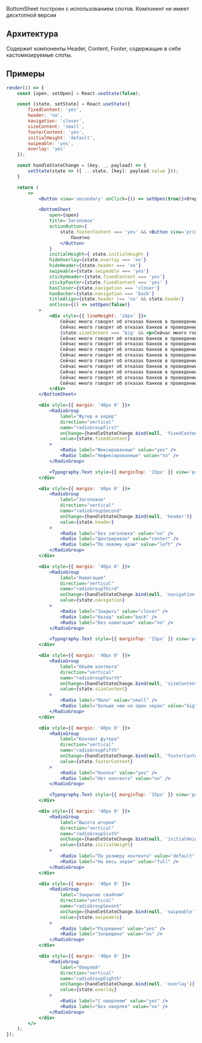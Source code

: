 BottomSheet построен с использованием слотов.
Компонент не имеет десктопной версии

## Архитектура
Содержит компоненты Header, Content, Footer, содержащие в себе кастомизируемые слоты.

## Примеры

```jsx live mobileOnly
render(() => {
    const [open, setOpen] = React.useState(false);

    const [state, setState] = React.useState({
        fixedСontent: 'yes',
        header: 'no',
        navigation: 'closer',
        sizeContent: 'small',
        footerContent: 'yes',
        initialHeight: 'default',
        swipeable: 'yes',
        overlay: 'yes'
    });

    const handleStateChange = (key, _, payload) => {
        setState(state => ({ ...state, [key]: payload.value }));
    }

    return (
        <>
            <Button view='secondary' onClick={() => setOpen(true)}>Открыть модалку</Button>

            <BottomSheet
                open={open}
                title='Заголовок'
                actionButton={
                    state.footerContent === 'yes' && <Button view='primary' block={true} size='s' onClick={() => setOpen(false)}>
                        Понятно
                    </Button>
                }
                initialHeight={ state.initialHeight }
                hideOverlay={state.overlay === 'no'}
                hideHeader={state.header === 'no'}
                swipeable={state.swipeable === 'yes'}
                stickyHeader={state.fixedСontent === 'yes'}
                stickyFooter={state.fixedСontent === 'yes' }
                hasCloser={state.navigation === 'closer'}
                hasBacker={state.navigation === 'back'}
                titleAlign={state.header !== 'no' && state.header}
                onClose={() => setOpen(false)}
            >
                <div style={{ lineHeight: '24px' }}>
                    Сейчас много говорят об отказах банков в проведении операций, блокировках интернет-банка. Это связано с тем, что Центральный банк РФ обязывает банки выявлять операции своих клиентов, потенциально нарушающие требования Федерального закона «О противодействии легализации (отмыванию) доходов, полученных преступным путем, и финансированию терроризма» — 115-ФЗ
                    Сейчас много говорят об отказах банков в проведении операций, блокировках интернет-банка. Это связано с тем, что Центральный банк РФ обязывает банки выявлять операции своих клиентов, потенциально нарушающие требования Федерального закона «О противодействии легализации (отмыванию) доходов, полученных преступным путем, и финансированию терроризма» — 115-ФЗ
                    {state.sizeContent === 'big' && <p>Cейчас много говорят об отказах банков в проведении операций, блокировках интернет-банка. Это связано с тем, что Центральный банк РФ обязывает банки выявлять операции своих клиентов, потенциально нарушающие требования Федерального закона «О противодействии легализации (отмыванию) доходов, полученных преступным путем, и финансированию терроризма» — 115-ФЗ
                    Cейчас много говорят об отказах банков в проведении операций, блокировках интернет-банка. Это связано с тем, что Центральный банк РФ обязывает банки выявлять операции своих клиентов, потенциально нарушающие требования Федерального закона «О противодействии легализации (отмыванию) доходов, полученных преступным путем, и финансированию терроризма» — 115-ФЗ
                    Cейчас много говорят об отказах банков в проведении операций, блокировках интернет-банка. Это связано с тем, что Центральный банк РФ обязывает банки выявлять операции своих клиентов, потенциально нарушающие требования Федерального закона «О противодействии легализации (отмыванию) доходов, полученных преступным путем, и финансированию терроризма» — 115-ФЗ
                    Cейчас много говорят об отказах банков в проведении операций, блокировках интернет-банка. Это связано с тем, что Центральный банк РФ обязывает банки выявлять операции своих клиентов, потенциально нарушающие требования Федерального закона «О противодействии легализации (отмыванию) доходов, полученных преступным путем, и финансированию терроризма» — 115-ФЗ
                    Cейчас много говорят об отказах банков в проведении операций, блокировках интернет-банка. Это связано с тем, что Центральный банк РФ обязывает банки выявлять операции своих клиентов, потенциально нарушающие требования Федерального закона «О противодействии легализации (отмыванию) доходов, полученных преступным путем, и финансированию терроризма» — 115-ФЗ
                    Cейчас много говорят об отказах банков в проведении операций, блокировках интернет-банка. Это связано с тем, что Центральный банк РФ обязывает банки выявлять операции своих клиентов, потенциально нарушающие требования Федерального закона «О противодействии легализации (отмыванию) доходов, полученных преступным путем, и финансированию терроризма» — 115-ФЗ
                    Cейчас много говорят об отказах банков в проведении операций, блокировках интернет-банка. Это связано с тем, что Центральный банк РФ обязывает банки выявлять операции своих клиентов, потенциально нарушающие требования Федерального закона «О противодействии легализации (отмыванию) доходов, полученных преступным путем, и финансированию терроризма» — 115-ФЗ
                    Cейчас много говорят об отказах банков в проведении операций, блокировках интернет-банка. Это связано с тем, что Центральный банк РФ обязывает банки выявлять операции своих клиентов, потенциально нарушающие требования Федерального закона «О противодействии легализации (отмыванию) доходов, полученных преступным путем, и финансированию терроризма» — 115-ФЗ
                    Cейчас много говорят об отказах банков в проведении операций, блокировках интернет-банка. Это связано с тем, что Центральный банк РФ обязывает банки выявлять операции своих клиентов, потенциально нарушающие требования Федерального закона «О противодействии легализации (отмыванию) доходов, полученных преступным путем, и финансированию терроризма» — 115-ФЗ
                    Cейчас много говорят об отказах банков в проведении операций, блокировках интернет-банка. Это связано с тем, что Центральный банк РФ обязывает банки выявлять операции своих клиентов, потенциально нарушающие требования Федерального закона «О противодействии легализации (отмыванию) доходов, полученных преступным путем, и финансированию терроризма» — 115-ФЗ</p>}
                </div>
            </BottomSheet>

            <div style={{ margin: '40px 0' }}>
                <RadioGroup
                    label="Футер и хедер"
                    direction="vertical"
                    name="radioGroupFirst"
                    onChange={handleStateChange.bind(null, 'fixedСontent')}
                    value={state.fixedСontent}
                >
                    <Radio label="Фиксированные" value="yes" />
                    <Radio label="Нефиксированные" value="no" />
                </RadioGroup>

                <Typography.Text style={{ marginTop: '15px' }} view='primary-small' color='secondary' tag='p'>Футер и хедер без контента не могут быть закреплёнными.</Typography.Text>
            </div>

            <div style={{ margin: '40px 0' }}>
                <RadioGroup
                    label="Заголовок"
                    direction="vertical"
                    name="radioGroupSecond"
                    onChange={handleStateChange.bind(null, 'header')}
                    value={state.header}
                >
                    <Radio label="Без заголовка" value="no" />
                    <Radio label="Центрирован" value="center" />
                    <Radio label="По левому краю" value="left" />
                </RadioGroup>
            </div>

            <div style={{ margin: '40px 0' }}>
                <RadioGroup
                    label="Навигация"
                    direction="vertical"
                    name="radioGroupThird"
                    onChange={handleStateChange.bind(null, 'navigation')}
                    value={state.navigation}
                >
                    <Radio label="Закрыть" value="closer" />
                    <Radio label="Назад" value="back" />
                    <Radio label="Без навигации" value="no" />
                </RadioGroup>

                <Typography.Text style={{ marginTop: '15px' }} view='primary-small' color='secondary' tag='p'>Не рекомендуется использовать кнопку “назад” с левым выравниванием заголовка в шапке.</Typography.Text>
            </div>

            <div style={{ margin: '40px 0' }}>
                <RadioGroup
                    label="Объём контента"
                    direction="vertical"
                    name="radioGroupFourth"
                    onChange={handleStateChange.bind(null, 'sizeContent')}
                    value={state.sizeContent}
                >
                    <Radio label="Мало" value="small" />
                    <Radio label="Больше чем на один экран" value="big" />
                </RadioGroup>
            </div>

            <div style={{ margin: '40px 0' }}>
                <RadioGroup
                    label="Контент футера"
                    direction="vertical"
                    name="radioGroupFifth"
                    onChange={handleStateChange.bind(null, 'footerContent')}
                    value={state.footerContent}
                >
                    <Radio label="Кнопка" value="yes" />
                    <Radio label="Нет контента" value="no" />
                </RadioGroup>

                <Typography.Text style={{ marginTop: '15px' }} view='primary-small' color='secondary' tag='p'>Футер без контента не может быть фиксированным</Typography.Text>
            </div>

            <div style={{ margin: '40px 0' }}>
                <RadioGroup
                    label="Высота шторки"
                    direction="vertical"
                    name="radioGroupSixth"
                    onChange={handleStateChange.bind(null, 'initialHeight')}
                    value={state.initialHeight}
                >
                    <Radio label="По размеру контента" value="default" />
                    <Radio label="На весь экран" value="full" />
                </RadioGroup>
            </div>

            <div style={{ margin: '40px 0' }}>
                <RadioGroup
                    label="Закрытие свайпом"
                    direction="vertical"
                    name="radioGroupSevent"
                    onChange={handleStateChange.bind(null, 'swipeable')}
                    value={state.swipeable}
                >
                    <Radio label="Разрешено" value="yes" />
                    <Radio label="Запрещено" value="no" />
                </RadioGroup>
            </div>

            <div style={{ margin: '40px 0' }}>
                <RadioGroup
                    label="Оверлей"
                    direction="vertical"
                    name="radioGroupEighth"
                    onChange={handleStateChange.bind(null, 'overlay')}
                    value={state.overlay}
                >
                    <Radio label="С оверлеем" value="yes" />
                    <Radio label="Без оверлея" value="no" />
                </RadioGroup>
            </div>
        </>
    );
});
```